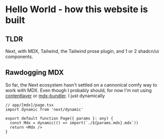 # Hello World - how this website is built

## TLDR

Next, with MDX, Tailwind, the Tailwind prose plugin, and 1 or 2 shadcn/ui components.

## Rawdogging MDX

So far, the Next ecosystem hasn't settled on a cannonical comfy way to work with MDX.
Even though I probably should, for now I'm not using
[contentlayer](https://www.contentlayer.dev/) or
[mdx-bundler](https://github.com/kentcdodds/mdx-bundler). I just dynamically

```
// app/[mdx]/page.tsx
import dynamic from 'next/dynamic'

export default function Page({ params }: any) {
  const Mdx = dynamic(() => import(`./${params.mdx}.mdx`))
  return <Mdx />
}
```
